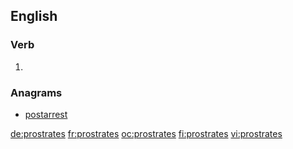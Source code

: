 ==English==

===Verb===
{{head|en|verb form}}

# {{en-third-person singular of|prostrate}}

===Anagrams===
* [[postarrest#English|postarrest]]

[[de:prostrates]]
[[fr:prostrates]]
[[oc:prostrates]]
[[fi:prostrates]]
[[vi:prostrates]]